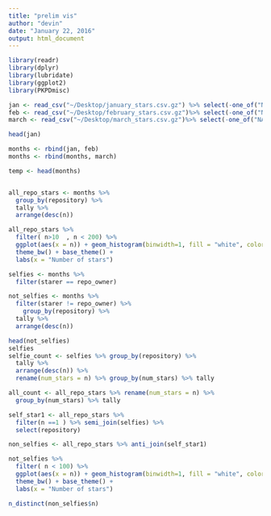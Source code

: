 ```yaml
---
title: "prelim vis"
author: "devin"
date: "January 22, 2016"
output: html_document
---
```


```r
library(readr)
library(dplyr)
library(lubridate)
library(ggplot2)
library(PKPDmisc)
```

```r
jan <- read_csv("~/Desktop/january_stars.csv.gz") %>% select(-one_of("NA")) 
feb <- read_csv("~/Desktop/february_stars.csv.gz")%>% select(-one_of("NA")) 
march <- read_csv("~/Desktop/march_stars.csv.gz")%>% select(-one_of("NA")) 
```

```r
head(jan)
```

```r
months <- rbind(jan, feb)
months <- rbind(months, march)

temp <- head(months)


all_repo_stars <- months %>%
  group_by(repository) %>% 
  tally %>% 
  arrange(desc(n))
```

```r
all_repo_stars %>% 
  filter( n>10  , n < 200) %>% 
  ggplot(aes(x = n)) + geom_histogram(binwidth=1, fill = "white", color = "black") +
  theme_bw() + base_theme() +
  labs(x = "Number of stars")
```

```r
selfies <- months %>% 
  filter(starer == repo_owner) 

not_selfies <- months %>% 
  filter(starer != repo_owner) %>%
    group_by(repository) %>% 
  tally %>% 
  arrange(desc(n))

head(not_selfies)
selfies
selfie_count <- selfies %>% group_by(repository) %>% 
  tally %>% 
  arrange(desc(n)) %>% 
  rename(num_stars = n) %>% group_by(num_stars) %>% tally

all_count <- all_repo_stars %>% rename(num_stars = n) %>%
  group_by(num_stars) %>% tally

self_star1 <- all_repo_stars %>%
  filter(n ==1 ) %>% semi_join(selfies) %>%
  select(repository)

non_selfies <- all_repo_stars %>% anti_join(self_star1)
```

```r
not_selfies %>%
  filter( n < 100) %>%
  ggplot(aes(x = n)) + geom_histogram(binwidth=1, fill = "white", color = "black") +
  theme_bw() + base_theme() +
  labs(x = "Number of stars")
```

```r
n_distinct(non_selfies$n)
```


